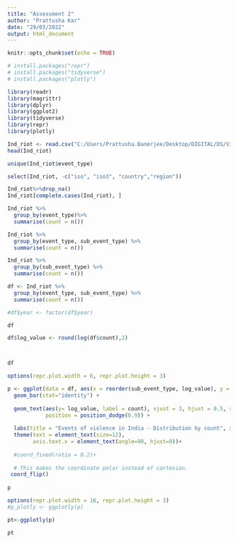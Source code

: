 ---
title: "Assessment 2"
author: "Prattusha Kar"
date: "29/03/2022"
output: html_document
---

```{r setup, include=FALSE}
knitr::opts_chunk$set(echo = TRUE)
```

```{r}
# install.packages("repr")
# install.packages("tidyverse")
# install.packages("plotly")

library(readr)
library(magrittr)
library(dplyr)
library(ggplot2)
library(tidyverse)
library(repr)
library(plotly)
```


```{r data}
Ind_riot <- read.csv("C:/Users/Prattusha.Banerjee/Desktop/DIGITAL/DS/Visualisation/Data/2019-2022-South_Asia-India.csv")
head(Ind_riot)

unique(Ind_riot$event_type)
```

```{r data_cleanup}
select(Ind_riot, -c("iso", "iso3", "country","region"))

Ind_riot%>%drop_na()
Ind_riot[complete.cases(Ind_riot), ]

```


```{r groupby 1}
Ind_riot %>%
  group_by(event_type)%>%
  summarise(count = n())
```



```{r groupby 2}
Ind_riot %>%
  group_by(event_type, sub_event_type) %>%
  summarise(count = n())
```

```{r groupby 4}
Ind_riot %>%
  group_by(sub_event_type) %>%
  summarise(count = n())
```
```{r}
df <- Ind_riot %>%
  group_by(event_type, sub_event_type) %>%
  summarise(count = n())

#df$year <- factor(df$year)

df

df$log_value <- round(log(df$count),2)



df
```


```{r fig.height = 10, fig.width = 15}

options(repr.plot.width = 6, repr.plot.height = 3)

p <- ggplot(data = df, aes(x = reorder(sub_event_type, log_value), y = log_value, fill = event_type)) +
  geom_bar(stat="identity") +
  
  geom_text(aes(y= log_value, label = count), vjust = 3, hjust = 0.5, size = 3,
            position = position_dodge(0.9)) +
  
  labs(title = "Events of violence in India - Distribution by count", x = " sub_event_type")+
  theme(text = element_text(size=12),
        axis.text.x = element_text(angle=90, hjust=0))+
  
  #coord_fixed(ratio = 0.2)+
  
  # This makes the coordinate polar instead of cartesian.
 coord_flip()
  
p


```


```{r plotly2 fig.height = 10, fig.width = 15}

options(repr.plot.width = 16, repr.plot.height = 3)
#p_plotly <- ggplotly(p)

pt<-ggplotly(p) 

pt
 
```